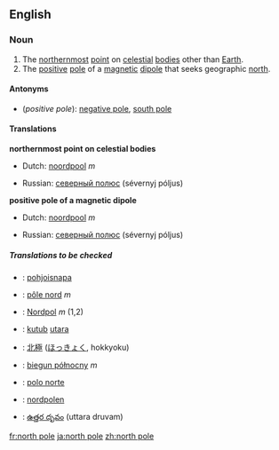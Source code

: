 {{see|North Pole}}
==English==

===Noun===
{{en-noun|sg=[[north]] [[pole]]}}

# The [[northernmost]] [[point]] on [[celestial]] [[body|bodies]] other than [[Earth]].
# The [[positive]] [[pole]] of a [[magnetic]] [[dipole]] that seeks geographic [[north]].

====Antonyms====
*(''positive pole''): [[negative pole]], [[south pole]]

====Translations====
'''northernmost point on celestial bodies'''
{{top}}
*Dutch: [[noordpool]] ''m''
{{mid}}
*Russian: [[северный полюс]] (sévernyj póljus) {{m}}
{{bottom}}

'''positive pole of a magnetic dipole'''
{{top}}
*Dutch: [[noordpool]] ''m''
{{mid}}
*Russian: [[северный полюс]] (sévernyj póljus) {{m}}
{{bottom}}

=====Translations to be checked=====
{{rfc-trans}}
{{top}}
*{{ttbc|Finnish}}: [[pohjoisnapa]]
*{{ttbc|French}}: [[pôle nord]] ''m''
*{{ttbc|German}}: [[Nordpol]] ''m'' (1,2)
*{{ttbc|Indonesian}}: [[kutub]] [[utara]]
{{mid}}
*{{ttbc|Japanese}}: [[北極]] ([[ほっきょく]], hokkyoku)
*{{ttbc|Polish}}: [[biegun północny]] ''m''
*{{ttbc|Spanish}}: [[polo norte]] '' ''
*{{ttbc|Swedish}}: [[nordpolen]]
*{{ttbc|Telugu}}: [[ఉత్తర దృవం]] (uttara druvam)
{{bottom}}

[[fr:north pole]]
[[ja:north pole]]
[[zh:north pole]]